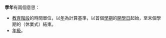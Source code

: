 '''學年'''有兩個意思：

* [[教育階段|教育階段]]的時間單位，以[[年|年]]為計算基準，以首個[[學期|學期]]的[[開學日|開學日]]起始，至末個學期的{{link-ja|散學日|終業式}}（休業式）結束。
* [[年級|年級]]。

{{disambig|X學|Cat=二字消歧义}}